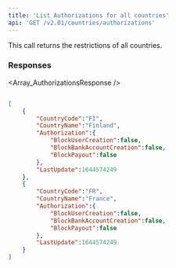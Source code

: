 ```yaml
---
title: 'List Authorizations for all countries'  
api: 'GET /v2.01/countries/authorizations'  
---
```




This call returns the restrictions of all countries.  

### Responses  

<AccordionGroup><Accordion title="200">  

<Array_AuthorizationsResponse /></Accordion></AccordionGroup>  

<ResponseExample>  

```json 200  

[
    {
        "CountryCode":"FI",
        "CountryName":"Finland",
        "Authorization":{
            "BlockUserCreation":false,
            "BlockBankAccountCreation":false,
            "BlockPayout":false
        },
        "LastUpdate":1644574249
    },
    {
        "CountryCode":"FR",
        "CountryName":"France",
        "Authorization":{
            "BlockUserCreation":false,
            "BlockBankAccountCreation":false,
            "BlockPayout":false
        },
        "LastUpdate":1644574249
    }
]  

 ```  

</ResponseExample>  

<RequestExample>  
    <NodeListCountryAuthorizations />
    <RubyListCountryAuthorizations />
    <ListCountryAuthorizationsPython />
</RequestExample>